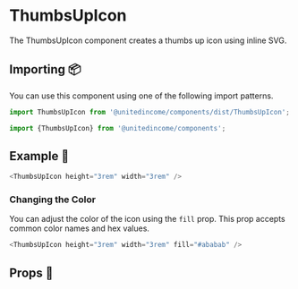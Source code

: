 
# ThumbsUpIcon

The ThumbsUpIcon component creates a thumbs up icon using inline SVG.

## Importing 📦

You can use this component using one of the following import patterns.

```javascript
import ThumbsUpIcon from '@unitedincome/components/dist/ThumbsUpIcon';
```

```javascript
import {ThumbsUpIcon} from '@unitedincome/components';
```

## Example 🚀

<Preview>
  <ThumbsUpIcon height="3rem" width="3rem" />
</Preview>

```javascript
<ThumbsUpIcon height="3rem" width="3rem" />
```

### Changing the Color

You can adjust the color of the icon using the `fill` prop. This prop accepts common color names and hex values.

<Preview>
  <ThumbsUpIcon height="3rem" width="3rem" fill="#ababab" />
</Preview>

```javascript
<ThumbsUpIcon height="3rem" width="3rem" fill="#ababab" />
```

## Props 🔧

<Props of={ThumbsUpIcon} />
